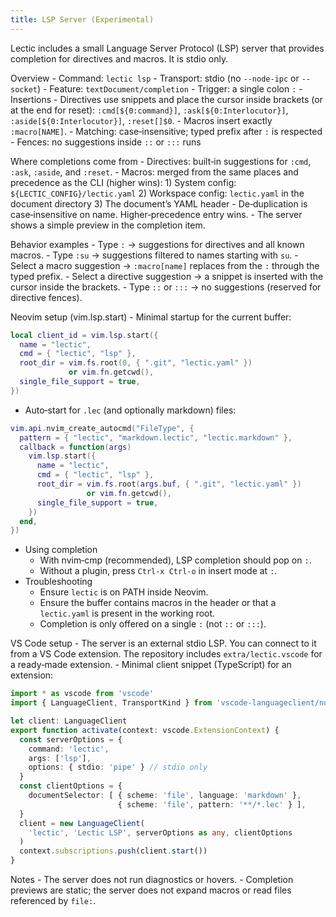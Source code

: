 ```yaml
---
title: LSP Server (Experimental)
---
```


Lectic includes a small Language Server Protocol (LSP) server that
provides completion for directives and macros. It is stdio only.

Overview
- Command: `lectic lsp`
- Transport: stdio (no `--node-ipc` or `--socket`)
- Feature: `textDocument/completion`
- Trigger: a single colon `:`
- Insertions
  - Directives use snippets and place the cursor inside brackets (or at
    the end for reset):
    `:cmd[${0:command}]`, `:ask[${0:Interlocutor}]`,
    `:aside[${0:Interlocutor}]`, `:reset[]$0`.
  - Macros insert exactly `:macro[NAME]`.
- Matching: case‑insensitive; typed prefix after `:` is respected
- Fences: no suggestions inside `::` or `:::` runs

Where completions come from
- Directives: built‑in suggestions for `:cmd`, `:ask`, `:aside`, and
  `:reset`.
- Macros: merged from the same places and precedence as the CLI (higher
  wins):
  1) System config: `${LECTIC_CONFIG}/lectic.yaml`
  2) Workspace config: `lectic.yaml` in the document directory
  3) The document’s YAML header
- De‑duplication is case‑insensitive on name. Higher‑precedence entry
  wins.
- The server shows a simple preview in the completion item.

Behavior examples
- Type `:` → suggestions for directives and all known macros.
- Type `:su` → suggestions filtered to names starting with `su`.
- Select a macro suggestion → `:macro[name]` replaces from the `:`
  through the typed prefix.
- Select a directive suggestion → a snippet is inserted with the cursor
  inside the brackets.
- Type `::` or `:::` → no suggestions (reserved for directive fences).

Neovim setup (vim.lsp.start)
- Minimal startup for the current buffer:

```lua
local client_id = vim.lsp.start({
  name = "lectic",
  cmd = { "lectic", "lsp" },
  root_dir = vim.fs.root(0, { ".git", "lectic.yaml" })
             or vim.fn.getcwd(),
  single_file_support = true,
})
```

- Auto‑start for `.lec` (and optionally markdown) files:

```lua
vim.api.nvim_create_autocmd("FileType", {
  pattern = { "lectic", "markdown.lectic", "lectic.markdown" },
  callback = function(args)
    vim.lsp.start({
      name = "lectic",
      cmd = { "lectic", "lsp" },
      root_dir = vim.fs.root(args.buf, { ".git", "lectic.yaml" })
                 or vim.fn.getcwd(),
      single_file_support = true,
    })
  end,
})
```

- Using completion
  - With nvim‑cmp (recommended), LSP completion should pop on `:`.
  - Without a plugin, press `Ctrl‑x Ctrl‑o` in insert mode at `:`.

- Troubleshooting
  - Ensure `lectic` is on PATH inside Neovim.
  - Ensure the buffer contains macros in the header or that a
    `lectic.yaml` is present in the working root.
  - Completion is only offered on a single `:` (not `::` or `:::`).

VS Code setup
- The server is an external stdio LSP. You can connect to it from a
  VS Code extension. The repository includes `extra/lectic.vscode` for a
  ready‑made extension.
- Minimal client snippet (TypeScript) for an extension:

```ts
import * as vscode from 'vscode'
import { LanguageClient, TransportKind } from 'vscode-languageclient/node'

let client: LanguageClient
export function activate(context: vscode.ExtensionContext) {
  const serverOptions = {
    command: 'lectic',
    args: ['lsp'],
    options: { stdio: 'pipe' } // stdio only
  }
  const clientOptions = {
    documentSelector: [ { scheme: 'file', language: 'markdown' },
                        { scheme: 'file', pattern: '**/*.lec' } ],
  }
  client = new LanguageClient(
    'lectic', 'Lectic LSP', serverOptions as any, clientOptions
  )
  context.subscriptions.push(client.start())
}
```

Notes
- The server does not run diagnostics or hovers.
- Completion previews are static; the server does not expand macros or
  read files referenced by `file:`.
